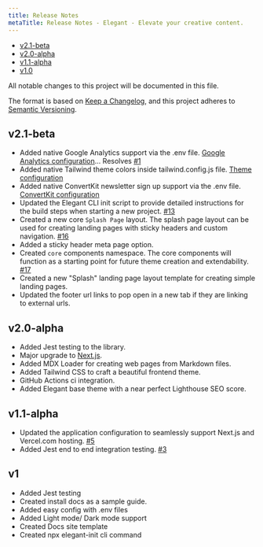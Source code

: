 ```yaml
---
title: Release Notes
metaTitle: Release Notes - Elegant - Elevate your creative content.
---
```


- [v2.1-beta](#v2_1-beta)
- [v2.0-alpha](#v2_0-alpha)
- [v1.1-alpha](#v1_1-alpha)
- [v1.0](#v1)

All notable changes to this project will be documented in this file.

The format is based on [Keep a Changelog](https://keepachangelog.com/en/1.0.0/),
and this project adheres to [Semantic Versioning](https://semver.org/spec/v2.0.0.html).

<a name="v2_1-beta"></a>

## v2.1-beta

- Added native Google Analytics support via the .env file. [Google Analytics configuration](/docs/google-analytics)... Resolves [#1](https://github.com/elegantframework/elegant-cli/issues/1)
- Added native Tailwind theme colors inside tailwind.config.js file. [Theme configuration](/docs/theme)
- Added native ConvertKit newsletter sign up support via the .env file. [ConvertKit configuration](/docs/convertkit)
- Updated the Elegant CLI init script to provide detailed instructions for the build steps when starting a new project. [#13](https://github.com/elegantframework/elegant-cli/issues/13)
- Created a new core `Splash Page` layout. The splash page layout can be used for creating landing pages with sticky headers and custom navigation. [#16](https://github.com/elegantframework/elegant-cli/commit/d8f657af269bda072615b42dca76184b384f4188)
- Added a sticky header meta page option. 
- Created `core` components namespace. The core components will function as a starting point for future theme creation and extendability. [#17](https://github.com/elegantframework/elegant-cli/pull/17)
- Created a new "Splash" landing page layout template for creating simple landing pages.
- Updated the footer url links to pop open in a new tab if they are linking to external urls.

<a name="v2_0-alpha"></a>

## v2.0-alpha

- Added Jest testing to the library.
- Major upgrade to [Next.js](https://www.elegantframework.com/blog/2023-04-05-elegant-framework-v2-0-alpha).
- Added MDX Loader for creating web pages from Markdown files.
- Added Tailwind CSS to craft a beautiful frontend theme.
- GitHub Actions ci integration.
- Added Elegant base theme with a near perfect Lighthouse SEO score.

<a name="v1_1-alpha"></a>

## v1.1-alpha

- Updated the application configuration to seamlessly support Next.js and Vercel.com hosting. [#5](https://github.com/elegantframework/elegant/pull/5)
- Added Jest end to end integration testing. [#3](https://github.com/elegantframework/elegant/pull/3)

<a name="v1"></a>

## v1

- Added Jest testing
- Created install docs as a sample guide.
- Added easy config with .env files
- Added Light mode/ Dark mode support
- Created Docs site template
- Created npx elegant-init cli command